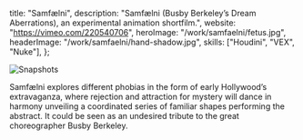   title: "Samfælni",
  description:
    "Samfælni (Busby Berkeley’s Dream Aberrations), an experimental animation shortfilm.",
  website: "<https://vimeo.com/220540706>",
  heroImage: "/work/samfaelni/fetus.jpg",
  headerImage: "/work/samfaelni/hand-shadow.jpg",
  skills: ["Houdini", "VEX", "Nuke"],
};

![Snapshots](/work/samfaelni/snapshots.jpg)

Samfælni explores different phobias in the form of early Hollywood’s
extravaganza, where rejection and attraction for mystery will dance in harmony
unveiling a coordinated series of familiar shapes performing the abstract. It
could be seen as an undesired tribute to the great choreographer Busby Berkeley.

<VideoEmbed src="https://player.vimeo.com/video/221065206?h=fac32a017d" />
